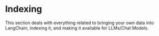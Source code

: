 
# Indexing

This section deals with everything related to bringing your own data into LangChain, indexing it, and making it available for LLMs/Chat Models.

<DocCardList />
